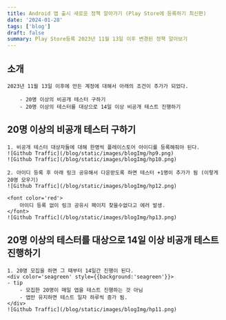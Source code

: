 ```yaml
---
title: Android 앱 출시 새로운 정책 알아가기 (Play Store에 등록하기 최신편)
date: '2024-01-28'
tags: ['blog']
draft: false
summary: Play Store등록 2023년 11월 13일 이후 변경된 정책 알아보기
---
```


## 소개

    2023년 11월 13일 이후에 만든 계정에 대해서 아래의 조건이 추가가 되었다.

        - 20명 이상의 비공개 테스터 구하기
        - 20명 이상의 테스터를 대상으로 14일 이상 비공개 테스트 진행하기

## 20명 이상의 비공개 테스터 구하기

    1. 비공개 테스터 대상자들에 대해 한명씩 플레이스토어 아이디를 등록해줘야 된다.
    ![Github Traffic](/blog/static/images/blogImg/hp9.png)
    ![Github Traffic](/blog/static/images/blogImg/hp10.png)

    2. 아이디 등록 후 아래 링크 공유해서 다운받도록 하면 테스터 +1명이 추가가 됨 (이렇게 20명 모우기)
    ![Github Traffic](/blog/static/images/blogImg/hp12.png)

    <font color='red'>
        아이디 등록 없이 링크 공유시 페이지 찾을수없다고 에러 발생.
    </font>
    ![Github Traffic](/blog/static/images/blogImg/hp13.png)

## 20명 이상의 테스터를 대상으로 14일 이상 비공개 테스트 진행하기

    1. 20명 모집을 하면 그 때부터 14일간 진행이 된다.
    <div color='seagreen' style={{background:'seagreen'}}>
    - tip
        - 모집한 20명이 매일 앱을 테스트 진행하는 것 아님
        - 앱만 유지하면 테스트 일자 하루씩 증가 됨.
    </div>
    ![Github Traffic](/blog/static/images/blogImg/hp11.png)
